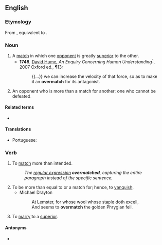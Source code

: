 ==English==

===Etymology===
From {{inh|en|enm|overmacchen}}, equivalent to {{af|en|over-|match}}.

===Noun===
{{en-noun|es}}

# A [[match]] in which one [[opponent]] is greatly [[superior]] to the other.
#* '''1748''', [[w:David Hume|David Hume]], ''An Enquiry Concerning Human Understanding''<sup>[http://books.google.com/books?id=aA9XN9zC56oC]</sup>, 2007 Oxford ed., ¶13:
#*: {{...}} we can increase the velocity of that force, so as to make it an '''overmatch''' for its antagonist.
# An opponent who is more than a match for another; one who cannot be defeated.

====Related terms====
* {{l|en|overmatched}}

====Translations====
{{trans-top|a match}}
* Portuguese: {{t+|pt|batalha|f}} {{t+|pt|perdida}}
{{trans-mid}}
{{trans-bottom}}

===Verb===
{{en-verb|es}}

# To [[match]] more than intended.
#: ''The [[regular expression]] '''overmatched''', capturing the entire paragraph instead of the specific sentence.''
# To be more than equal to or a match for; hence, to [[vanquish]].
#* Michael Drayton
#*: At Lemster, for whose wool whose staple doth excell,
#*: And seems to '''overmatch''' the golden Phrygian fell.
# To [[marry]] to a [[superior]].
#: {{rfquotek|Burton}}

====Antonyms====
* {{l|en|undermatch}}